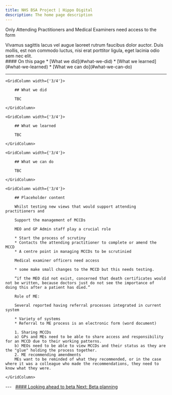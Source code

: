 ```yaml
---
title: NHS BSA Project | Hippo Digital
description: The home page description
---
```


<Heading caption='Challenging our riskiest assumptions' tag='h1'>Only Attending Practitioners and Medical Examiners need access to the form</Heading>

<GridRow>
    <GridColumn width={'2/3'}>
        <LeadParagraph>
            Vivamus sagittis lacus vel augue laoreet rutrum faucibus dolor auctor. Duis mollis, est non commodo luctus, nisi erat porttitor ligula, eget lacinia odio sem nec elit.
        </LeadParagraph>
    </GridColumn>
    <GridColumn width={'1/3'}>
        <nav className="in-page-nav">
            #### On this page
            * [What we did](#what-we-did)
            * [What we learned](#what-we-learned)
            * [What we can do](#what-we-can-do)
        </nav>
    </GridColumn>
    <GridColumn width={'full'}>
        <hr className="govuk-section-break govuk-section-break--l"/>
    </GridColumn>
</GridRow>

<GridRow>
    
    <GridColumn width={'3/4'}>

        ## What we did
        
        TBC

    </GridColumn>
    
    <GridColumn width={'3/4'}>
        
        ## What we learned

        TBC

    </GridColumn>

    <GridColumn width={'3/4'}>

        ## What we can do

        TBC

    </GridColumn>
    
    <GridColumn width={'3/4'}>

        ## Placeholder content

        Whilst testing new views that would support attending practitioners and

        Support the management of MCCDs
        
        MEO and GP Admin staff play a crucial role
        
        * Start the process of scrutiny
        * Contacts the attending practitioner to complete or amend the MCCD
        * A centre point in managing MCCDs to be scrutinied
        
        Medical examiner officers need access
        
        * some make small changes to the MCCD but this needs testing.
        
        “if the MEO did not exist, concerned that death certificates would not be written, because doctors just do not see the importance of doing this after a patient has died.”
        
        Role of ME:

        Several reported having referral processes integrated in current system
        
        * Variety of systems
        * Referral to ME process is an electronic form (word document)
        
        1. Sharing MCCDs  
        a) GPs and MEs need to be able to share access and responsibility for an MCCD due to their working patterns.  
        b) MEOs need to be able to view MCCDs and their status as they are the "glue" holding the process together.
        2. ME recommending amendments  
        MEs want to be reminded of what they recommended, or in the case where it was a colleague who made the recommendations, they need to know what they were.

    </GridColumn>

</GridRow>

<GridRow>
    <GridColumn width={'full'}>
        ---
    </GridColumn>
</GridRow>
<GridRow>
    <GridColumn width={'1/2'}>
        &nbsp;
    </GridColumn>
    <GridColumn width={'1/2'}>
        <a className="next-page" href="/beta/planning">
            #### Looking ahead to beta
            Next: <span>Beta planning</span>
        </a>
    </GridColumn>
</GridRow>
